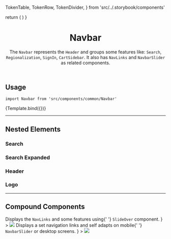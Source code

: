

  TokenTable,
  TokenRow,
  TokenDivider,
} from 'src/../.storybook/components'



<Meta component={Navbar} title="Organisms/Navbar/Overview" />

  return (
    <SessionProvider initialState={{}}>
      <CartProvider>
        <UIProvider>
          <Navbar />
        </UIProvider>
      </CartProvider>
    </SessionProvider>
  )
}

<header>

# Navbar

The `Navbar` represents the `Header` and groups some features like: `Search`, `Regionalization`, `SignIn`, `CartSidebar`. It also has `NavLinks` and `NavbarSlider` as related components.

</header>

## Usage

`import Navbar from 'src/components/common/Navbar'`

<Canvas>
  <Story name="overview-default">{Template.bind({})}</Story>
</Canvas>

<TokenTable>
  <TokenRow token="--fs-navbar-padding" value="0" />
  <TokenDivider />
  <TokenRow
    token="--fs-navbar-border-bottom-width"
    value="var(--fs-border-width)"
  />
  <TokenRow
    token="--fs-navbar-border-bottom-color"
    value="var(--fs-border-color-light)"
    isColor
  />
  <TokenDivider />
  <TokenRow
    token="--fs-navbar-box-shadow"
    value="0 var(--fs-spacing-0) var(--fs-spacing-3) rgb(0 0 0 / 5%)"
  />
  <TokenDivider />
  <TokenRow
    token="--fs-navbar-transition-timing"
    value="var(--fs-transition-timing)"
  />
  <TokenRow
    token="--fs-navbar-transition-function"
    value="var(--fs-transition-function)"
  />
</TokenTable>

---

## Nested Elements

### Search

<TokenTable>
  <TokenRow
    token="--fs-navbar-search-button-icon-width-mobile"
    value="var(--fs-spacing-5)"
  />
  <TokenRow
    token="--fs-navbar-search-button-icon-height-mobile"
    value="var(--fs-navbar-search-button-icon-width-mobile)"
  />
</TokenTable>

### Search Expanded

<TokenTable>
  <TokenRow
    token="--fs-navbar-search-expanded-input-wrapper-margin-right"
    value="0.625rem"
  />
  <TokenRow
    token="--fs-navbar-search-expanded-input-wrapper-margin-left"
    value="var(--fs-spacing-9)"
  />
  <TokenDivider />
  <TokenRow
    token="--fs-navbar-search-expanded-input-width"
    value="calc(100% - var(--fs-spacing-7))"
  />
  <TokenDivider />
  <TokenRow
    token="--fs-navbar-search-expanded-button-icon-margin-right"
    value="-4.063rem"
  />
</TokenTable>

### Header

<TokenTable>
  <TokenRow
    token="--fs-navbar-header-padding-top"
    value="var(--fs-spacing-1)"
  />
  <TokenRow
    token="--fs-navbar-header-padding-bottom"
    value="var(--fs-spacing-2)"
  />
  <TokenRow token="--fs-navbar-header-overflow-x" value="clip" />
  <TokenDivider />
  <TokenRow
    token="--fs-navbar-header-padding-top-notebook"
    value="var(--fs-spacing-1)"
  />
  <TokenRow
    token="--fs-navbar-header-padding-bottom-notebook"
    value="var(--fs-navbar-header-padding-top-notebook)"
  />
</TokenTable>

### Logo

<TokenTable>
  <TokenRow token="--fs-navbar-logo-width" value="11rem" />
  <TokenRow token="--fs-navbar-logo-height" value="2.375rem" />
  <TokenRow
    token="--fs-navbar-logo-min-height"
    value="var(--fs-navbar-logo-height)"
  />
  <TokenRow
    token="--fs-navbar-logo-margin-right-mobile"
    value="var(--fs-spacing-5)"
  />
</TokenTable>

---

## Compound Components

<SectionList grid="grid">
  <SectionItem
    title="Navbar Slider"
    actionPath="../?path=/docs/organisms-navbar-navbarslider--overview-default"
    description={
      <>
        Displays the <code>NavLinks</code> and some features using{' '}
        <code>SlideOver</code> component.
      </>
    }
  >
    <img src="https://vtexhelp.vtexassets.com/assets/docs/src/navlinks___52dff993e0e04dea5d02c1e1a5bbf4e3.png" />
  </SectionItem>
  <SectionItem
    title="NavLinks"
    actionPath="../?path=/docs/organisms-navbar-navlinks--overview-default"
    description={
      <>
        Displays a set navigation links and self adapts on mobile{' '}
        <code>NavbarSlider</code> or desktop screens.
      </>
    }
  >
    <img src="https://vtexhelp.vtexassets.com/assets/docs/src/navlinks___ad2d67dbdbac8ea8ccb4e5a7d453a997.png" />
  </SectionItem>
</SectionList>
